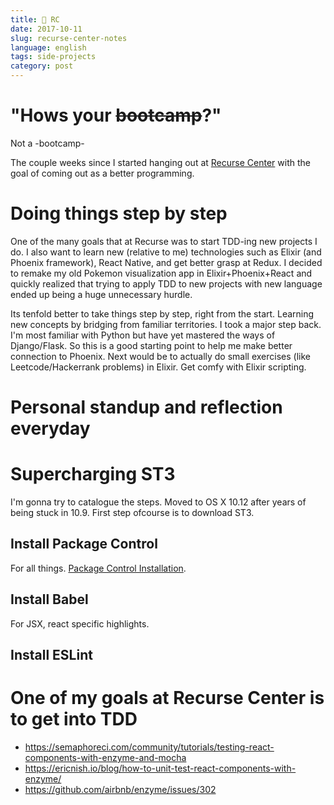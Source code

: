 ```yaml
---
title: 🚀 RC
date: 2017-10-11
slug: recurse-center-notes
language: english
tags: side-projects
category: post
---
```

# "Hows your <strike>bootcamp</strike>?"
Not a -bootcamp-

The couple weeks since I started hanging out at <a href="https://recurse.com">Recurse Center</a> with the goal of coming out as a better programming. 

# Doing things step by step
One of the many goals that at Recurse was to start TDD-ing new projects I do. I also want to learn new (relative to me) technologies such as Elixir (and Phoenix framework), React Native, and get better grasp at Redux. I decided to remake my old Pokemon visualization app in Elixir+Phoenix+React and quickly realized that trying to apply TDD to new projects with new language ended up being a huge unnecessary hurdle.

Its tenfold better to take things step by step, right from the start. Learning new concepts by bridging from familiar territories. I took a major step back. I'm most familiar with Python but have yet mastered the ways of Django/Flask. So this is a good starting point to help me make better connection to Phoenix. Next would be to actually do small exercises (like Leetcode/Hackerrank problems) in Elixir. Get comfy with Elixir scripting.

# Personal standup and reflection everyday

# Supercharging ST3 
I'm gonna try to catalogue the steps. Moved to OS X 10.12 after years of being stuck in 10.9. First step ofcourse is to download ST3.

## Install Package Control
For all things. 
<a href="https://packagecontrol.io/installation">Package Control Installation</a>.

## Install Babel
For JSX, react specific highlights.

## Install ESLint

# One of my goals at Recurse Center is to get into TDD
- https://semaphoreci.com/community/tutorials/testing-react-components-with-enzyme-and-mocha
- https://ericnish.io/blog/how-to-unit-test-react-components-with-enzyme/
- https://github.com/airbnb/enzyme/issues/302
